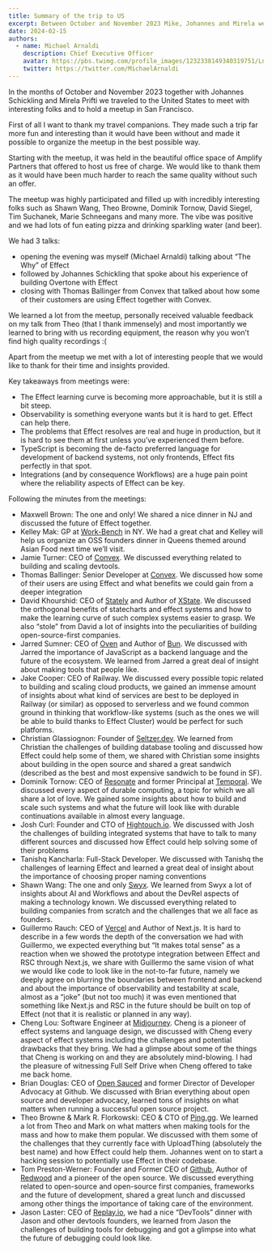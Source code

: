 ```yaml
---
title: Summary of the trip to US
excerpt: Between October and November 2023 Mike, Johannes and Mirela went to the US to held an Effect Meetup and meet with interesting folks. This is the summary of their journey.
date: 2024-02-15
authors:
  - name: Michael Arnaldi
    description: Chief Executive Officer
    avatar: https://pbs.twimg.com/profile_images/1232338149340319751/Ln9nNWyk_400x400.jpg
    twitter: https://twitter.com/MichaelArnaldi
---
```


In the months of October and November 2023 together with Johannes Schickling and Mirela Prifti we traveled to the United States to meet with interesting folks and to hold a meetup in San Francisco.

First of all I want to thank my travel companions. They made such a trip far more fun and interesting than it would have been without and made it possible to organize the meetup in the best possible way.

Starting with the meetup, it was held in the beautiful office space of Amplify Partners that offered to host us free of charge. We would like to thank them as it would have been much harder to reach the same quality without such an offer.

The meetup was highly participated and filled up with incredibly interesting folks such as Shawn Wang, Theo Browne, Dominik Tornow, David Siegel, Tim Suchanek, Marie Schneegans and many more. The vibe was positive and we had lots of fun eating pizza and drinking sparkling water (and beer).

We had 3 talks:
+ opening the evening was myself (Michael Arnaldi) talking about “The Why” of Effect
+ followed by Johannes Schickling that spoke about his experience of building Overtone with Effect
+ closing with Thomas Ballinger from Convex that talked about how some of their customers are using Effect together with Convex.

We learned a lot from the meetup, personally received valuable feedback on my talk from Theo (that I thank immensely) and most importantly we learned to bring with us recording equipment, the reason why you won’t find high quality recordings :(

Apart from the meetup we met with a lot of interesting people that we would like to thank for their time and insights provided.

Key takeaways from meetings were:

+ The Effect learning curve is becoming more approachable, but it is still a bit steep.
+ Observability is something everyone wants but it is hard to get. Effect can help there.
+ The problems that Effect resolves are real and huge in production, but it is hard to see them at first unless you’ve experienced them before.
+ TypeScript is becoming the de-facto preferred language for development of backend systems, not only frontends, Effect fits perfectly in that spot.
+ Integrations (and by consequence Workflows) are a huge pain point where the reliability aspects of Effect can be key.

Following the minutes from the meetings:

+ Maxwell Brown: The one and only! We shared a nice dinner in NJ and discussed the future of Effect together.
+ Kelley Mak: GP at [Work-Bench](https://www.work-bench.com/) in NY. We had a great chat and Kelley will help us organize an OSS founders dinner in Queens themed around Asian Food next time we’ll visit.
+ Jamie Turner: CEO of [Convex](https://www.convex.dev/). We discussed everything related to building and scaling devtools.
+ Thomas Ballinger: Senior Developer at [Convex](https://www.convex.dev/). We discussed how some of their users are using Effect and what benefits we could gain from a deeper integration
+ David Khourshid: CEO of [Stately](https://stately.ai/) and Author of [XState](https://xstate.js.org/). We discussed the orthogonal benefits of statecharts and effect systems and how to make the learning curve of such complex systems easier to grasp. We also “stole” from David a lot of insights into the peculiarities of building open-source-first companies.
+ Jarred Sumner: CEO of [Oven](https://oven.sh) and Author of [Bun](https://bun.sh/). We discussed with Jarred the importance of JavaScript as a backend language and the future of the ecosystem. We learned from Jarred a great deal of insight about making tools that people like.
+ Jake Cooper: CEO of Railway. We discussed every possible topic related to building and scaling cloud products, we gained an immense amount of insights about what kind of services are best to be deployed in Railway (or similar) as opposed to serverless and we found common ground in thinking that workflow-like systems (such as the ones we will be able to build thanks to Effect Cluster) would be perfect for such platforms.
+ Christian Glassiognon: Founder of [Seltzer.dev](Seltzer.dev). We learned from Christian the challenges of building database tooling and discussed how Effect could help some of them, we shared with Christian some insights about building in the open source and shared a great sandwich (described as the best and most expensive sandwich to be found in SF).
+ Dominik Tornow: CEO of [Resonate](https://www.resonatehq.io/) and former Principal at [Temporal](https://temporal.io/). We discussed every aspect of durable computing, a topic for which we all share a lot of love. We gained some insights about how to build and scale such systems and what the future will look like with durable continuations available in almost every language.
+ Josh Curl: Founder and CTO of [Hightouch.io](Hightouch.io). We discussed with Josh the challenges of building integrated systems that have to talk to many different sources and discussed how Effect could help solving some of their problems
+ Tanishq Kancharla: Full-Stack Developer. We discussed with Tanishq the challenges of learning Effect and learned a great deal of insight about the importance of choosing proper naming conventions 
+ Shawn Wang: The one and only [Swyx](https://www.swyx.io/). We learned from Swyx a lot of insights about AI and Workflows and about the DevRel aspects of making a technology known. We discussed everything related to building companies from scratch and the challenges that we all face as founders.
+ Guillermo Rauch: CEO of [Vercel](https://vercel.com/) and Author of Next.js. It is hard to describe in a few words the depth of the conversation we had with Guillermo, we expected everything but “It makes total sense” as a reaction when we showed the prototype integration between Effect and RSC through Next.js, we share with Guillermo the same vision of what we would like code to look like in the not-to-far future, namely we deeply agree on blurring the boundaries between frontend and backend and about the importance of observability and testability at scale, almost as a “joke” (but not too much) it was even mentioned that something like Next.js and RSC in the future should be built on top of Effect (not that it is realistic or planned in any way).
+ Cheng Lou: Software Engineer at [Midjourney](https://www.midjourney.com/home). Cheng is a pioneer of effect systems and language design, we discussed with Cheng every aspect of effect systems including the challenges and potential drawbacks that they bring. We had a glimpse about some of the things that Cheng is working on and they are absolutely mind-blowing. I had the pleasure of witnessing Full Self Drive when Cheng offered to take me back home.
+ Brian Douglas: CEO of [Open Sauced](https://opensauced.pizza/) and former Director of Developer Advocacy at Github. We discussed with Brian everything about open source and developer advocacy, learned tons of insights on what matters when running a successful open source project.
+ Theo Browne & Mark R. Florkowski: CEO & CTO of [Ping.gg](Ping.gg). We learned a lot from Theo and Mark on what matters when making tools for the mass and how to make them popular. We discussed with them some of the challenges that they currently face with UploadThing (absolutely the best name) and how Effect could help them. Johannes went on to start a hacking session to potentially use Effect in their codebase.
+ Tom Preston-Werner: Founder and Former CEO of [Github](https://github.com/), Author of [Redwood](https://redwoodjs.com/) and a pioneer of the open source. We discussed everything related to open-source and open-source first companies, frameworks and the future of development, shared a great lunch and discussed among other things the importance of taking care of the environment.
+ Jason Laster: CEO of [Replay.io](Replay.io), we had a nice “DevTools” dinner with Jason and other devtools founders, we learned from Jason the challenges of building tools for debugging and got a glimpse into what the future of debugging could look like.
